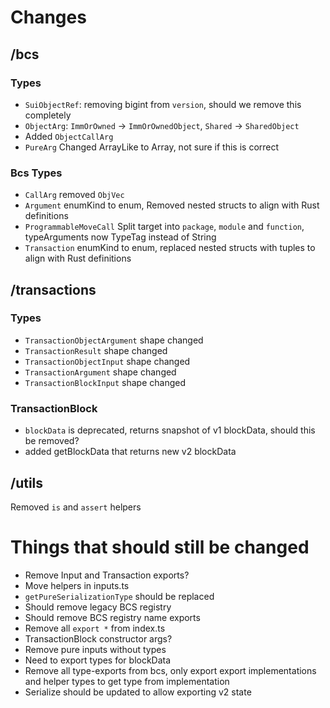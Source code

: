 # Changes

## /bcs

### Types

- `SuiObjectRef`: removing bigint from `version`, should we remove this completely
- `ObjectArg`: `ImmOrOwned` -> `ImmOrOwnedObject`, `Shared` -> `SharedObject`
- Added `ObjectCallArg`
- `PureArg` Changed ArrayLike to Array, not sure if this is correct

### Bcs Types

- `CallArg` removed `ObjVec`
- `Argument` enumKind to enum, Removed nested structs to align with Rust definitions
- `ProgrammableMoveCall` Split target into `package`, `module` and `function`, typeArguments now
  TypeTag instead of String
- `Transaction` enumKind to enum, replaced nested structs with tuples to align with Rust definitions

## /transactions

### Types

- `TransactionObjectArgument` shape changed
- `TransactionResult` shape changed
- `TransactionObjectInput` shape changed
- `TransactionArgument` shape changed
- `TransactionBlockInput` shape changed

### TransactionBlock

- `blockData` is deprecated, returns snapshot of v1 blockData, should this be removed?
- added getBlockData that returns new v2 blockData

## /utils

Removed `is` and `assert` helpers

# Things that should still be changed

- Remove Input and Transaction exports?
- Move helpers in inputs.ts
- `getPureSerializationType` should be replaced
- Should remove legacy BCS registry
- Should remove BCS registry name exports
- Remove all `export *` from index.ts
- TransactionBlock constructor args?
- Remove pure inputs without types
- Need to export types for blockData
- Remove all type-exports from bcs, only export export implementations and helper types to get type
  from implementation
- Serialize should be updated to allow exporting v2 state
